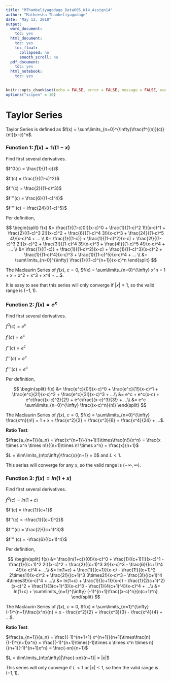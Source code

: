 ---
title: "MThambeliyagodage_Data605_W14_Assign14"
author: "Matheesha Thambeliyagodage"
date: "May 12, 2018"
output:
  word_document: 
    toc: yes
  html_document:
    toc: yes
    toc_float:
      collapsed: no
      smooth_scroll: no
  pdf_document: 
    toc: yes
  html_notebook: 
    toc: yes
---

```{r setup, include=FALSE}
knitr::opts_chunk$set(echo = FALSE, error = FALSE, message = FALSE, warning = FALSE)
options("scipen" = 10)
```

# Taylor Series

Taylor Series is defined as $f(x) = \sum\limits_{n=0}^{\infty}\frac{f^{(n)}(c)}{n!}(x-c)^n$.

### Function 1: $f(x) = 1/(1-x)$

Find first several derivatives.

$f^0(c) = \frac{1}{(1-c)}$

$f'(c) = \frac{1}{(1-c)^2}$

$f''(c) = \frac{2}{(1-c)^3}$

$f'''(c) = \frac{6}{(1-c)^4}$

$f''''(c) = \frac{24}{(1-c)^5}$

Per definition, 

$$
\begin{split}
f(x) &= \frac{1}{(1-c)0!}(x-c)^0 + \frac{1}{(1-c)^2 1!}(x-c)^1 + \frac{2}{(1-c)^3 2!}(x-c)^2 + \frac{6}{(1-c)^4 3!}(x-c)^3 + \frac{24}{(1-c)^5 4!}(x-c)^4 + ... \\
&= \frac{1}{(1-c)} + \frac{1}{(1-c)^2}(x-c) + \frac{2!}{(1-c)^3 2!}(x-c)^2 + \frac{3!}{(1-c)^4 3!}(x-c)^3 + \frac{4!}{(1-c)^5 4!}(x-c)^4 + ... \\
&= \frac{1}{(1-c)} + \frac{1}{(1-c)^2}(x-c) + \frac{1}{(1-c)^3}(x-c)^2 + \frac{1}{(1-c)^4}(x-c)^3 + \frac{1}{(1-c)^5}(x-c)^4 + ... \\
&= \sum\limits_{n=0}^{\infty} \frac{1}{(1-c)^{n+1}}(x-c)^n
\end{split}
$$

The Maclaurin Series of $f(x)$, $c=0$, $f(x) = \sum\limits_{n=0}^{\infty} x^n = 1 + x + x^2 + x^3 + x^4 + ...$.

It is easy to see that this series will only converge if $|x|<1$, so the valid range is $(-1, 1)$.

### Function 2: $f(x) = e^x$

Find first several derivatives.

$f^0(c) = e^c$

$f'(c) = e^c$

$f''(c) = e^c$

$f'''(c) = e^c$

$f''''(c) = e^c$

Per definition, 

$$
\begin{split}
f(x) &= \frac{e^c}{0!}(x-c)^0 + \frac{e^c}{1!}(x-c)^1 + \frac{e^c}{2!}(x-c)^2 + \frac{e^c}{3!}(x-c)^3 + ...\\
&= e^c + e^c(x-c) + e^c\frac{(x-c)^2}{2!} + e^c\frac{(x-c)^3}{3!} + ...\\
&= e^c \sum\limits_{n=0}^{\infty} \frac{(x-c)^n}{n!}
\end{split}
$$

The Maclaurin Series of $f(x)$, $c=0$, $f(x) = \sum\limits_{n=0}^{\infty} \frac{x^n}{n!} = 1 + x + \frac{x^2}{2} + \frac{x^3}{6} + \frac{x^4}{24} + ...$.

**Ratio Test**: 

$\frac{a_{n+1}}{a_n} = \frac{x^{n+1}}{(n+1)!}\times\frac{n!}{x^n} = \frac{x \times x^n \times n!}{(n+1)\times n! \times x^n} = \frac{x}{n+1}$

$L = \lim\limits_{n\to\infty}\frac{x}{n+1} = 0$ and $L<1$.

This series will converge for any $x$, so the valid range is $(-\infty, \infty)$.

### Function 3: $f(x) = ln(1+x)$

Find first several derivatives.

$f^0(c) = ln(1+c)$

$f'(c) = \frac{1}{c+1}$

$f''(c) = -\frac{1}{(c+1)^2}$

$f'''(c) = \frac{2}{(c+1)^3}$

$f''''(c) = -\frac{6}{(c+1)^4}$

Per definition, 

$$
\begin{split}
f(x) &= \frac{ln(1+c)}{0!}(x-c)^0 + \frac{1}{(c+1)1!}(x-c)^1 - \frac{1}{(c+1)^2 2!}(x-c)^2 + \frac{2}{(c+1)^3 3!}(x-c)^3 - \frac{6}{(c+1)^4 4!}(x-c)^4 + ...\\
&= ln(1+c) + \frac{1}{(c+1)}(x-c) - \frac{1!}{(c+1)^2 2\times1!}(x-c)^2 + \frac{2!}{(c+1)^3 3\times2!}(x-c)^3 - \frac{3!}{(c+1)^4 4\times3!}(x-c)^4 + ...\\
&= ln(1+c) + \frac{1}{(c+1)}(x-c) - \frac{1}{2(c+1)^2}(x-c)^2 + \frac{1}{3(c+1)^3}(x-c)^3 - \frac{1}{4(c+1)^4}(x-c)^4 + ...\\
&= ln(1+c) + \sum\limits_{n=1}^{\infty} (-1)^{n+1}\frac{(x-c)^n}{n(c+1)^n}
\end{split}
$$

The Maclaurin Series of $f(x)$, $c=0$, $f(x) = \sum\limits_{n=1}^{\infty} (-1)^{n+1}\frac{x^n}{n} = x - \frac{x^2}{2} + \frac{x^3}{3} - \frac{x^4}{4} + ...$.

**Ratio Test**: 

$\frac{a_{n+1}}{a_n} = \frac{(-1)^{n+1+1} x^{n+1}}{n+1}\times\frac{n}{(-1)^{n+1}x^n} = \frac{(-1)^{n+1}\times(-1)\times x \times x^n \times n}{(n+1)(-1)^{n+1}x^n} = \frac{-xn}{n+1}$

$L = \lim\limits_{n\to\infty}|\frac{-xn}{n+1}| = |x|$

This series will only converge if $L<1$ or $|x|<1$, so then the valid range is $(-1, 1)$.